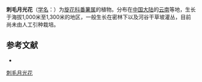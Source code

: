 {{Speciesbox
| name = 刺毛月光花
| status = 
| status_system = 
| image =
| genus = Ipomoea
| species = pavonii
| authority = Hall. f.
}}

'''刺毛月光花'''（[[学名|学名]]：{{lang|la|''Ipomoea pavonii''}}）为[[旋花科|旋花科]][[番薯属|番薯属]]的植物。分布在[[中国大陆|中国大陆]]的[[云南|云南]]等地，生长于海拔1,000米至1,300米的地区，一般生长在密林下以及河谷干草坡灌丛，目前尚未由人工引种栽培。

== 参考文献 ==
<div class="references-small">
* {{cite web| url =http://www.bioinfo.cn/db05/KmzwSpecies.php?action=view&id=30706| title =刺毛月光花| work =《中国高等植物数据库全库》| publisher =中国科学院微生物研究所| author =昆明植物研究所| accessdate =2009-02-26| deadurl =yes| archiveurl =https://web.archive.org/web/20160305090824/http://www.bioinfo.cn/db05/KmzwSpecies.php?action=view&id=30706| archivedate =2016-03-05}}
</div>
{{Taxonbar|from=Q10898615}}

[[Category:番薯属|刺毛月光花]]


{{植物小作品}}